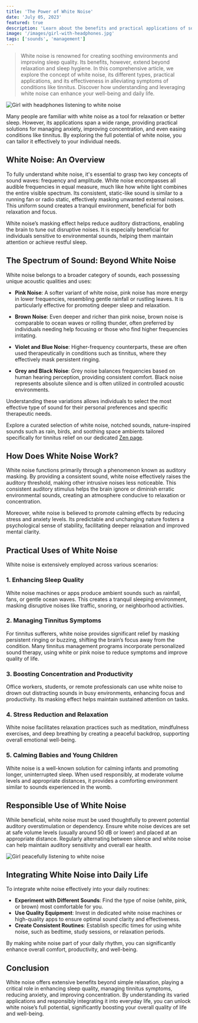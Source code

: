 ```yaml
---
title: 'The Power of White Noise'
date: 'July 05, 2023'
featured: true
description: 'Learn about the benefits and practical applications of sound therapy to help manage tinnitus effectively.'
image: '/images/girl-with-headphones.jpg'
tags: ['sounds', 'management']
---
```


<Blockquote>
  White noise is renowned for creating soothing environments and improving sleep
  quality. Its benefits, however, extend beyond relaxation and sleep hygiene. In
  this comprehensive article, we explore the concept of white noise, its
  different types, practical applications, and its effectiveness in alleviating
  symptoms of conditions like tinnitus. Discover how understanding and
  leveraging white noise can enhance your well-being and daily life.
</Blockquote>

<Image
  src="/images/girl-with-headphones.jpg"
  alt="Girl with headphones listening to white noise"
/>

Many people are familiar with white noise as a tool for relaxation or better sleep. However, its applications span a wide range, providing practical solutions for managing anxiety, improving concentration, and even easing conditions like tinnitus. By exploring the full potential of white noise, you can tailor it effectively to your individual needs.

## <Highlighter>White Noise: An Overview</Highlighter>

To fully understand white noise, it's essential to grasp two key concepts of sound waves: frequency and amplitude. White noise encompasses all audible frequencies in equal measure, much like how white light combines the entire visible spectrum. Its consistent, static-like sound is similar to a running fan or radio static, effectively masking unwanted external noises. This uniform sound creates a tranquil environment, beneficial for both relaxation and focus.

White noise’s masking effect helps reduce auditory distractions, enabling the brain to tune out disruptive noises. It is especially beneficial for individuals sensitive to environmental sounds, helping them maintain attention or achieve restful sleep.

<AdComponent />

## <Highlighter>The Spectrum of Sound: Beyond White Noise</Highlighter>

White noise belongs to a broader category of sounds, each possessing unique acoustic qualities and uses:

- **Pink Noise**: A softer variant of white noise, pink noise has more energy in lower frequencies, resembling gentle rainfall or rustling leaves. It is particularly effective for promoting deeper sleep and relaxation.

- **Brown Noise**: Even deeper and richer than pink noise, brown noise is comparable to ocean waves or rolling thunder, often preferred by individuals needing help focusing or those who find higher frequencies irritating.

- **Violet and Blue Noise**: Higher-frequency counterparts, these are often used therapeutically in conditions such as tinnitus, where they effectively mask persistent ringing.

- **Grey and Black Noise**: Grey noise balances frequencies based on human hearing perception, providing consistent comfort. Black noise represents absolute silence and is often utilized in controlled acoustic environments.

Understanding these variations allows individuals to select the most effective type of sound for their personal preferences and specific therapeutic needs.

Explore a curated selection of white noise, notched sounds, nature-inspired sounds such as rain, birds, and soothing space ambients tailored specifically for tinnitus relief on our dedicated [Zen page](/zen).

## <Highlighter>How Does White Noise Work?</Highlighter>

White noise functions primarily through a phenomenon known as auditory masking. By providing a consistent sound, white noise effectively raises the auditory threshold, making other intrusive noises less noticeable. This consistent auditory stimulus helps the brain ignore or diminish erratic environmental sounds, creating an atmosphere conducive to relaxation or concentration.

Moreover, white noise is believed to promote calming effects by reducing stress and anxiety levels. Its predictable and unchanging nature fosters a psychological sense of stability, facilitating deeper relaxation and improved mental clarity.

<AdComponent />

## <Highlighter>Practical Uses of White Noise</Highlighter>

White noise is extensively employed across various scenarios:

### **1. Enhancing Sleep Quality**

White noise machines or apps produce ambient sounds such as rainfall, fans, or gentle ocean waves. This creates a tranquil sleeping environment, masking disruptive noises like traffic, snoring, or neighborhood activities.

### **2. Managing Tinnitus Symptoms**

For tinnitus sufferers, white noise provides significant relief by masking persistent ringing or buzzing, shifting the brain’s focus away from the condition. Many tinnitus management programs incorporate personalized sound therapy, using white or pink noise to reduce symptoms and improve quality of life.

### **3. Boosting Concentration and Productivity**

Office workers, students, or remote professionals can use white noise to drown out distracting sounds in busy environments, enhancing focus and productivity. Its masking effect helps maintain sustained attention on tasks.

### **4. Stress Reduction and Relaxation**

White noise facilitates relaxation practices such as meditation, mindfulness exercises, and deep breathing by creating a peaceful backdrop, supporting overall emotional well-being.

### **5. Calming Babies and Young Children**

White noise is a well-known solution for calming infants and promoting longer, uninterrupted sleep. When used responsibly, at moderate volume levels and appropriate distances, it provides a comforting environment similar to sounds experienced in the womb.

<AdComponent />

## <Highlighter>Responsible Use of White Noise</Highlighter>

While beneficial, white noise must be used thoughtfully to prevent potential auditory overstimulation or dependency. Ensure white noise devices are set at safe volume levels (usually around 50 dB or lower) and placed at an appropriate distance. Regularly alternating between silence and white noise can help maintain auditory sensitivity and overall ear health.

<Image
  src="/images/girl-with-headphones2.jpg"
  alt="Girl peacefully listening to white noise"
/>

## <Highlighter>Integrating White Noise into Daily Life</Highlighter>

To integrate white noise effectively into your daily routines:

- **Experiment with Different Sounds**: Find the type of noise (white, pink, or brown) most comfortable for you.
- **Use Quality Equipment**: Invest in dedicated white noise machines or high-quality apps to ensure optimal sound clarity and effectiveness.
- **Create Consistent Routines**: Establish specific times for using white noise, such as bedtime, study sessions, or relaxation periods.

By making white noise part of your daily rhythm, you can significantly enhance overall comfort, productivity, and well-being.

## <Highlighter>Conclusion</Highlighter>

White noise offers extensive benefits beyond simple relaxation, playing a critical role in enhancing sleep quality, managing tinnitus symptoms, reducing anxiety, and improving concentration. By understanding its varied applications and responsibly integrating it into everyday life, you can unlock white noise’s full potential, significantly boosting your overall quality of life and well-being.
